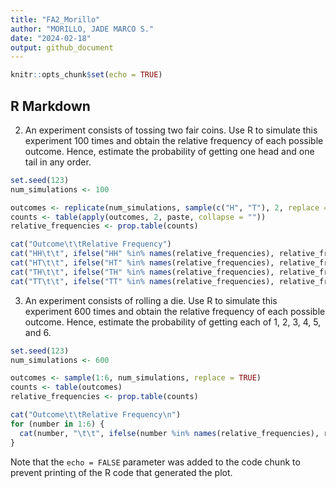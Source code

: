 ---
title: "FA2_Morillo"
author: "MORILLO, JADE MARCO S."
date: "2024-02-18"
output: github_document
---

```{r setup, include=FALSE}
knitr::opts_chunk$set(echo = TRUE)
```

## R Markdown

2. An experiment consists of tossing two fair coins. Use R to simulate this experiment 100 times and obtain the relative frequency of each possible outcome. Hence, estimate the probability of getting one head and one tail in any order.

```{r cars}
set.seed(123)
num_simulations <- 100

outcomes <- replicate(num_simulations, sample(c("H", "T"), 2, replace = TRUE))
counts <- table(apply(outcomes, 2, paste, collapse = ""))
relative_frequencies <- prop.table(counts)

cat("Outcome\t\tRelative Frequency")
cat("HH\t\t", ifelse("HH" %in% names(relative_frequencies), relative_frequencies["HH"], 0))
cat("HT\t\t", ifelse("HT" %in% names(relative_frequencies), relative_frequencies["HT"], 0))
cat("TH\t\t", ifelse("TH" %in% names(relative_frequencies), relative_frequencies["TH"], 0))
cat("TT\t\t", ifelse("TT" %in% names(relative_frequencies), relative_frequencies["TT"], 0))
```

3. An experiment consists of rolling a die. Use R to simulate this experiment 600 times and obtain the relative frequency of each possible outcome. Hence, estimate the probability of getting each of 1, 2, 3, 4, 5, and 6.

```{r pressure, echo=FALSE}
set.seed(123)
num_simulations <- 600

outcomes <- sample(1:6, num_simulations, replace = TRUE)
counts <- table(outcomes)
relative_frequencies <- prop.table(counts)

cat("Outcome\t\tRelative Frequency\n")
for (number in 1:6) {
  cat(number, "\t\t", ifelse(number %in% names(relative_frequencies), relative_frequencies[number], 0), "\n")
}
```

Note that the `echo = FALSE` parameter was added to the code chunk to prevent printing of the R code that generated the plot.
